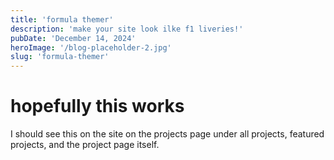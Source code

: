```yaml
---
title: 'formula themer'
description: 'make your site look ilke f1 liveries!'
pubDate: 'December 14, 2024'
heroImage: '/blog-placeholder-2.jpg'
slug: 'formula-themer'
---
```


# hopefully this works

I should see this on the site on the projects page under all projects, featured projects, and the project page itself.
